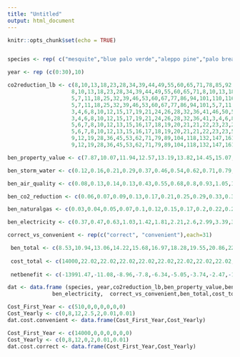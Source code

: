 ```yaml
---
title: "Untitled"
output: html_document
---
```


```r
knitr::opts_chunk$set(echo = TRUE)
```

```r

```

```r
species <- rep( c("mesquite","blue palo verde","aleppo pine","palo brea","chinese elm"),each=62)

year <- rep (c(0:30),10)

co2reduction_lb <- c(8,10,13,18,23,28,34,39,44,49,55,60,65,71,78,85,92,99,106,112,118,124,130,135,140,145,149,154,158,162,166,
                    8,10,13,18,23,28,34,39,44,49,55,60,65,71,8,10,13,18,23,28,34,39,44,49,55,60,65,71,78,85,92,
                    5,7,11,18,25,32,39,46,53,60,67,77,86,94,101,110,116,122,127,132,137,141,145,149,152,155,158,161,163,166,168,
                    5,7,11,18,25,32,39,46,53,60,67,77,86,94,101,5,7,11,18,25,32,39,46,53,60,67,77,86,94,101,110,
                    3,4,6,8,10,12,15,17,19,21,24,26,28,32,36,41,46,50,55,60,64,69,74,79,83,88,93,97,102,108,114,
                    3,4,6,8,10,12,15,17,19,21,24,26,28,32,36,41,3,4,6,8,10,12,15,17,19,21,24,26,28,32,36,
                    5,6,7,8,10,12,13,15,16,17,18,19,20,21,21,22,23,23,24,24,25,25,26,26,26,27,27,27,28,28,28,
                    5,6,7,8,10,12,13,15,16,17,18,19,20,21,21,22,23,23,5,6,7,8,10,12,13,15,16,17,18,19,20,
                    9,12,19,28,36,45,53,62,71,79,89,104,118,132,147,161,175,190,204,218,233,247,261,279,297,315,336,356,372,392,407,
                    9,12,19,28,36,45,53,62,71,79,89,104,118,132,147,161,175,9,12,19,28,36,45,53,62,71,79,89,104,118,132)

ben_property_value <- c(7.87,10.07,11.94,12.57,13.19,13.82,14.45,15.07,15.7,16.33,16.95,17.58,18.21,18.8,19.36,19.91,20.47,21.03,21.5,22.08,22.58,23.06,23.49,23.91,24.31,24.71,25.08,25.44,25.78,26.12,26.46,7.87,10.07,11.94,12.57,13.19,13.82,14.45,15.07,15.7,16.33,16.95,17.58,18.21,18.8,19.36,19.91,20.47,7.87,10.07,11.94,12.57,13.19,13.82,14.45,15.07,15.7,16.33,16.95,17.58,18.21,18.8,3.71,5.04,6.03,6.8,7.57,8.34,9.11,9.88,10.65,11.42,12.21,13.12,13.97,14.73,15.43,16.25,16.9,17.45,17.95,18.42,18.86,19.27,19.65,20,20.32,20.61,20.88,21.14,21.37,21.61,21.81,3.71,5.04,6.03,6.8,7.57,8.34,9.11,9.88,10.65,11.42,12.21,13.12,13.97,14.73,15.43,3.71,5.04,6.03,6.8,7.57,8.34,9.11,9.88,10.65,11.42,12.21,13.12,13.97,14.73,15.43,21.81,4.89,6.26,7.5,8.28,9.06,9.84,10.61,11.39,12.17,12.95,13.73,14.51,15.29,16.05,16.8,17.55,18.3,19.04,19.79,20.54,21.29,22.04,22.78,23.53,24.28,25.03,25.78,26.52,27.27,27.92,28.43,4.89,6.26,7.5,8.28,9.06,9.84,10.61,11.39,12.17,12.95,13.73,14.51,15.29,16.05,16.8,17.55,4.89,6.26,7.5,8.28,9.06,9.84,10.61,11.39,12.17,12.95,13.73,14.51,15.29,16.05,16.8,5.36,6.38,7.4,8.08,8.16,8.25,8.32,8.39,8.46,8.52,8.57,8.62,8.66,8.7,8.74,8.78,8.81,8.84,8.87,8.89,8.92,8.94,8.96,8.97,8.99,9.01,9.03,9.05,9.06,9.07,9.09,5.36,6.38,7.4,8.08,8.16,8.25,8.32,8.39,8.46,8.52,8.57,8.62,8.66,8.7,8.74,8.78,8.81,8.84,6.38,7.4,8.08,8.16,8.25,8.32,8.39,8.46,8.52,8.57,8.62,8.66,8.7,5.43,7.38,9.1,10.66,12.23,13.8,15.36,16.93,18.5,20.06,21.63,23.19,24.76,26.33,27.89,29.46,31.03,32.59,34.16,35.73,37.29,38.86,40.43,41.89,43.33,44.76,46.36,47.95,49.15,50.75,51.94,5.43,7.38,9.1,10.66,12.23,13.8,15.36,16.93,18.5,20.06,21.63,23.19,24.76,26.33,27.89,29.46,31.03,5.43,7.38,9.1,10.66,12.23,13.8,15.36,16.93,18.5,20.06,21.63,23.19,24.76,26.33)

ben_storm_water <- c(0.12,0.16,0.21,0.29,0.37,0.46,0.54,0.62,0.71,0.79,0.88,0.96,1.04,1.15,1.27,1.39,1.51,1.63,1.75,1.86,1.97,2.08,2.17,2.26,2.35,2.44,2.52,2.6,2.67,2.75,2.82,0.12,0.16,0.21,0.29,0.37,0.46,0.54,0.62,0.71,0.79,0.88,0.96,1.04,1.15,1.27,1.39,1.51,0.12,0.16,0.21,0.29,0.37,0.46,0.54,0.62,0.71,0.79,0.88,0.96,1.04,1.15,0.11,0.16,0.24,0.35,0.46,0.57,0.69,0.79,0.9,1.01,1.12,1.27,1.4,1.52,1.63,1.76,1.86,1.85,2.03,2.1,2.17,2.24,2.3,2.35,2.4,2.45,2.49,2.53,2.57,2.61,2.64,0.11,0.16,0.24,0.35,0.46,0.57,0.69,0.79,0.9,1.01,1.12,1.27,1.4,1.52,1.63,0.11,0.16,0.24,0.35,0.46,0.57,0.69,0.79,0.9,1.01,1.12,1.27,1.4,1.52,1.63,2.64,0.11,0.14,0.18,0.23,0.29,0.34,0.39,0.45,0.5,0.55,0.61,0.66,0.71,0.79,0.89,0.98,1.08,1.18,1.28,1.38,1.47,1.57,1.67,1.77,1.86,1.96,2.06,2.16,2.26,2.38,2.54,0.11,0.14,0.18,0.23,0.29,0.34,0.39,0.45,0.5,0.55,0.61,0.66,0.71,0.79,0.89,0.98,0.11,0.14,0.18,0.23,0.29,0.34,0.39,0.45,0.5,0.55,0.61,0.66,0.71,0.79,0.89,0.18,0.22,0.25,0.29,0.33,0.37,0.41,0.45,0.48,0.51,0.53,0.56,0.58,0.6,0.62,0.64,0.65,0.67,0.68,0.7,0.71,0.72,0.73,0.74,0.75,0.75,0.76,0.77,0.78,0.79,0.79,0.18,0.22,0.25,0.29,0.33,0.37,0.41,0.45,0.48,0.51,0.53,0.56,0.58,0.6,0.62,0.64,0.65,0.67,0.22,0.25,0.29,0.33,0.37,0.41,0.45,0.48,0.51,0.53,0.56,0.58,0.6,0.14,0.19,0.28,0.39,0.51,0.62,0.74,0.85,0.96,1.08,1.22,1.43,1.64,1.86,2.07,2.28,2.49,2.7,2.92,3.13,3.34,3.55,3.76,4.06,4.38,4.7,5.05,5.41,5.67,6.03,6.3,0.14,0.19,0.28,0.39,0.51,0.62,0.74,0.85,0.96,1.08,1.22,1.43,1.64,1.86,2.07,2.28,2.49,0.14,0.19,0.28,0.39,0.51,0.62,0.74,0.85,0.96,1.08,1.22,1.43,1.64,1.86)

ben_air_quality <- c(0.08,0.13,0.14,0.13,0.43,0.55,0.68,0.8,0.93,1.05,1.17,1.29,1.42,1.59,1.81,2.03,2.25,2.47,2.68,2.88,3.08,3.27,3.44,3.61,3.76,3.92,4.07,4.21,4.34,4.48,4.61,0.08,0.13,0.14,0.13,0.43,0.55,0.68,0.8,0.93,1.05,1.17,1.29,1.42,1.59,1.81,2.03,2.25,0.08,0.13,0.14,0.13,0.43,0.55,0.68,0.8,0.93,1.05,1.17,1.29,1.42,1.59,0.1,0.14,0.27,0.45,0.64,0.82,1.01,1.19,1.38,1.56,1.78,2.09,2.38,2.64,2.88,3.16,3.38,3.57,3.75,3.91,4.06,4.2,4.33,4.45,4.56,4.66,4.75,4.84,4.92,5,5.07,0.1,0.14,0.27,0.45,0.64,0.82,1.01,1.19,1.38,1.56,1.78,2.09,2.38,2.64,2.88,0.1,0.14,0.27,0.45,0.64,0.82,1.01,1.19,1.38,1.56,1.78,2.09,2.38,2.64,2.88,5.07,0.09,0.11,0.14,0.18,0.26,0.27,0.29,0.33,0.37,0.41,0.45,0.49,0.53,0.59,0.67,0.76,0.84,0.92,1,1.09,1.17,1.25,1.34,1.42,1.5,1.59,1.67,1.75,1.84,1.95,2.11,0.09,0.11,0.14,0.18,0.26,0.27,0.29,0.33,0.37,0.41,0.45,0.49,0.53,0.59,0.67,0.76,0.09,0.11,0.14,0.18,0.26,0.27,0.29,0.33,0.37,0.41,0.45,0.49,0.53,0.59,0.67,0.15,0.17,0.2,0.24,0.28,0.33,0.37,0.41,0.44,0.48,0.5,0.53,0.56,0.58,0.6,0.62,0.64,0.65,0.67,0.68,0.69,0.71,0.72,0.73,0.74,0.75,0.76,0.77,0.77,0.78,0.79,0.15,0.17,0.2,0.24,0.28,0.33,0.37,0.41,0.44,0.48,0.5,0.53,0.56,0.58,0.6,0.62,0.64,0.65,0.17,0.2,0.24,0.28,0.33,0.37,0.41,0.44,0.48,0.5,0.53,0.56,0.58,0.23,0.31,0.48,0.69,0.91,1.13,1.35,1.57,1.79,2.01,2.29,2.76,3.22,3.68,4.15,4.61,5.08,5.54,6,6.47,6.93,7.39,7.86,8.64,9.5,10.37,11.33,12.29,13.02,13.98,14.7,0.23,0.31,0.48,0.69,0.91,1.13,1.35,1.57,1.79,2.01,2.29,2.76,3.22,3.68,4.15,4.61,5.08,0.23,0.31,0.48,0.69,0.91,1.13,1.35,1.57,1.79,2.01,2.29,2.76,3.22,3.68)

ben_co2_reduction <- c(0.06,0.07,0.09,0.13,0.17,0.21,0.25,0.29,0.33,0.37,0.4,0.44,0.48,0.53,0.58,0.63,0.68,0.73,0.78,0.83,0.87,0.91,0.95,0.99,1.03,1.06,1.1,1.13,1.16,1.19,1.22,0.06,0.07,0.09,0.13,0.17,0.21,0.25,0.29,0.33,0.37,0.4,0.44,0.48,0.53,0.58,0.63,0.68,0.06,0.07,0.09,0.13,0.17,0.21,0.25,0.29,0.33,0.37,0.4,0.44,0.48,0.53,0.04,0.05,0.1,0.14,0.19,0.24,0.29,0.34,0.39,0.44,0.5,0.57,0.63,0.69,0.74,0.81,0.86,0.9,0.94,0.97,1.01,1.04,1.07,1.1,1.12,1.14,1.16,1.18,1.2,1.22,1.24,0.04,0.05,0.1,0.14,0.19,0.24,0.29,0.34,0.39,0.44,0.5,0.57,0.63,0.69,0.74,0.04,0.05,0.1,0.14,0.19,0.24,0.29,0.34,0.39,0.44,0.5,0.57,0.63,0.69,0.74,1.24,0.03,0.03,0.04,0.06,0.07,0.09,0.11,0.12,0.14,0.16,0.17,0.19,0.21,0.23,0.27,0.3,0.34,0.37,0.4,0.44,0.47,0.51,0.54,0.58,0.61,0.64,0.69,0.71,0.75,0.79,0.83,0.03,0.03,0.04,0.06,0.07,0.09,0.11,0.12,0.14,0.16,0.17,0.19,0.21,0.23,0.27,0.3,0.03,0.03,0.04,0.06,0.07,0.09,0.11,0.12,0.14,0.16,0.17,0.19,0.21,0.23,0.27,0.04,0.05,0.5,0.06,0.07,0.09,0.1,0.11,0.12,0.13,0.13,0.14,0.15,0.15,0.16,0.16,0.17,0.17,0.18,0.18,0.18,0.19,0.19,0.19,0.19,0.2,0.2,0.2,0.2,0.21,0.21,0.04,0.05,0.5,0.06,0.07,0.09,0.1,0.11,0.12,0.13,0.13,0.14,0.15,0.15,0.16,0.16,0.17,0.17,0.05,0.5,0.06,0.07,0.09,0.1,0.11,0.12,0.13,0.13,0.14,0.15,0.15,0.07,0.09,0.14,0.2,0.27,0.33,0.4,0.46,0.52,0.59,0.66,0.77,0.87,0.98,1.08,1.19,1.29,1.4,1.5,1.61,1.71,1.82,1.92,2.05,2.18,2.31,2.46,2.61,2.72,2.87,2.98,0.07,0.09,0.14,0.2,0.27,0.33,0.4,0.46,0.52,0.59,0.66,0.77,0.87,0.98,1.08,1.19,1.29,0.07,0.09,0.14,0.2,0.27,0.33,0.4,0.46,0.52,0.59,0.66,0.77,0.87,0.98)

ben_naturalgas <- c(0.03,0.04,0.05,0.07,0.1,0.12,0.15,0.17,0.2,0.22,0.25,0.28,0.3,0.32,0.35,0.38,0.41,0.43,0.46,0.49,0.51,0.53,0.55,0.57,0.59,0.61,0.63,0.65,0.67,0.68,0.7,0.03,0.04,0.05,0.07,0.1,0.12,0.15,0.17,0.2,0.22,0.25,0.28,0.3,0.32,0.35,0.38,0.41,0.03,0.04,0.05,0.07,0.1,0.12,0.15,0.17,0.2,0.22,0.25,0.28,0.3,0.32,0.03,0.04,0.08,0.1,0.14,0.17,0.21,0.25,0.28,0.32,0.35,0.39,0.42,0.45,0.48,0.51,0.54,0.56,0.58,0.6,0.62,0.63,0.65,0.66,0.67,0.69,0.7,0.71,0.72,0.72,0.73,0.03,0.04,0.08,0.1,0.14,0.17,0.21,0.25,0.28,0.32,0.35,0.39,0.42,0.45,0.48,0.03,0.04,0.08,0.1,0.14,0.17,0.21,0.25,0.28,0.32,0.35,0.39,0.42,0.45,0.48,0.73,0.03,0.03,0.04,0.05,0.06,0.07,0.07,0.08,0.09,0.1,0.11,0.12,0.13,0.14,0.15,0.16,0.18,0.19,0.2,0.22,0.23,0.24,0.26,0.27,0.28,0.3,0.31,0.32,0.34,0.35,0.37,0.03,0.03,0.04,0.05,0.06,0.07,0.07,0.08,0.09,0.1,0.11,0.12,0.13,0.14,0.15,0.16,0.03,0.03,0.04,0.05,0.06,0.07,0.07,0.08,0.09,0.1,0.11,0.12,0.13,0.14,0.15,0.04,0.04,0.05,0.06,0.07,0.07,0.08,0.09,0.1,0.1,0.11,0.11,0.12,0.12,0.13,0.13,0.13,0.14,0.14,0.14,0.15,0.15,0.15,0.15,0.15,0.16,0.16,0.16,0.16,0.16,0.16,0.04,0.04,0.05,0.06,0.07,0.07,0.08,0.09,0.1,0.1,0.11,0.11,0.12,0.12,0.13,0.13,0.13,0.14,0.04,0.05,0.06,0.07,0.07,0.08,0.09,0.1,0.1,0.11,0.11,0.12,0.12,0.06,8,0.11,0.16,0.2,0.24,0.28,0.32,0.36,0.4,0.45,0.51,0.56,0.62,0.68,0.73,0.79,0.84,0.9,0.96,1.01,1.07,1.13,1.18,1.22,1.27,1.33,1.38,1.42,1.47,1.51,0.06,8,0.11,0.16,0.2,0.24,0.28,0.32,0.36,0.4,0.45,0.51,0.56,0.62,0.68,0.73,0.79,0.06,8,0.11,0.16,0.2,0.24,0.28,0.32,0.36,0.4,0.45,0.51,0.56,0.62)

ben_electricity <- c(0.37,0.47,0.63,1.03,1.42,1.81,2.21,2.6,2.99,3.39,3.78,4.18,4.57,5.04,5.6,6.15,6.71,7.26,7.8,8.31,8.81,9.29,9.72,10.14,10.53,10.93,11.31,11.66,12,12.34,12.68,0.37,0.47,0.63,1.03,1.42,1.81,2.21,2.6,2.99,3.39,3.78,4.18,4.57,5.04,5.6,6.15,6.71,0.37,0.47,0.63,1.03,1.42,1.81,2.21,2.6,2.99,3.39,3.78,4.18,4.57,5.04,0.37,0.5,0.9,1.48,2.06,2.64,3.21,3.79,4.37,4.95,5.55,6.29,6.97,7.59,8.16,8.82,9.34,9.79,10.19,10.57,10.93,11.26,11.57,11.85,12.11,12.35,12.56,12.78,12.97,13.16,13.32,0.37,0.5,0.9,1.48,2.06,2.64,3.21,3.79,4.37,4.95,5.55,6.29,6.97,7.59,8.16,0.37,0.5,0.9,1.48,2.06,2.64,3.21,3.79,4.37,4.95,5.55,6.29,6.97,7.59,8.16,13.32,0.3,0.4,0.49,0.63,0.77,0.9,1.04,1.17,1.31,1.45,1.58,1.72,1.85,2.06,2.33,2.6,2.87,3.14,3.41,3.69,3.96,4.23,4.5,4.77,5.04,5.31,5.59,5.86,6.13,6.48,6.93,0.3,0.4,0.49,0.63,0.77,0.9,1.04,1.17,1.31,1.45,1.58,1.72,1.85,2.06,2.33,2.6,0.3,0.4,0.49,0.63,0.77,0.9,1.04,1.17,1.31,1.45,1.58,1.72,1.85,2.06,2.33,0.51,0.6,0.7,0.81,0.96,1.09,1.22,1.34,1.44,1.54,1.65,1.72,1.79,1.86,1.92,1.98,2.03,2.08,2.13,2.17,2.21,2.25,2.28,2.31,2.34,2.37,2.4,2.43,2.45,2.47,2.5,0.51,0.6,0.7,0.81,0.96,1.09,1.22,1.34,1.44,1.54,1.65,1.72,1.79,1.86,1.92,1.98,2.03,2.08,0.6,0.7,0.81,0.96,1.09,1.22,1.34,1.44,1.54,1.65,1.72,1.79,1.86,0.82,1.11,1.67,2.38,3.1,3.82,4.54,5.26,5.98,6.7,7.56,8.78,10,11.22,12.45,13.67,14.99,16.11,17.33,18.55,19.77,21,22.22,23.74,25.34,26.95,28.73,30.51,31.85,33.63,34.97,0.82,1.11,1.67,2.38,3.1,3.82,4.54,5.26,5.98,6.7,7.56,8.78,10,11.22,12.45,13.67,14.99,0.82,1.11,1.67,2.38,3.1,3.82,4.54,5.26,5.98,6.7,7.56,8.78,10,11.22)

correct_vs_convenient <- rep(c("correct", "convenient"),each=31)

 ben_total <- c(8.53,10.94,13.06,14.22,15.68,16.97,18.28,19.55,20.86,22.15,23.43,24.73,26.02,27.43,28.97,30.49,32.03,33.55,35.03,36.45,37.82,39.14,40.32,41.48,42.57,43.67,44.71,45.69,46.62,47.56,48.49,8.53,10.94,13.06,14.22,15.68,16.97,18.28,19.55,20.86,22.15,23.43,24.73,26.02,27.43,28.97,30.49,32.03,8.53,10.94,13.06,14.22,15.68,16.97,18.28,19.55,20.86,22.15,23.43,24.73,26.02,27.43,4.36,5.93,7.62,9.32,11.06,12.78,14.52,16.24,17.97,19.7,21.51,23.73,25.77,27.62,29.32,31.31,32.88,34.12,35.44,36.57,37.65,38.64,39.57,40.41,41.18,41.9,42.54,43.18,43.75,44.32,44.81,4.36,5.93,7.62,9.32,11.06,12.78,14.52,16.24,17.97,19.7,21.51,23.73,25.77,27.62,29.32,4.36,5.93,7.62,9.32,11.06,12.78,14.52,16.24,17.97,19.7,21.51,23.73,25.77,27.62,29.32,31,5.45,6.97,8.39,9.43,10.51,11.51,12.51,13.54,14.58,15.62,16.65,17.69,18.72,19.86,21.11,22.35,23.61,24.84,26.08,27.36,28.59,29.84,31.09,32.34,33.57,34.83,36.1,37.32,38.59,39.87,41.21,5.45,6.97,8.39,9.43,10.51,11.51,12.51,13.54,14.58,15.62,16.65,17.69,18.72,19.86,21.11,22.35,5.45,6.97,8.39,9.43,10.51,11.51,12.51,13.54,14.58,15.62,16.65,17.69,18.72,19.86,21.11,6.28,7.46,9.1,9.54,9.87,10.2,10.5,10.79,11.04,11.28,11.49,11.68,11.86,12.01,12.17,12.31,12.43,12.55,12.67,12.76,12.86,12.96,13.03,13.09,13.16,13.24,13.31,13.38,13.42,13.48,13.54,6.28,7.46,9.1,9.54,9.87,10.2,10.5,10.79,11.04,11.28,11.49,11.68,11.86,12.01,12.17,12.31,12.43,6.28,7.46,9.1,9.54,9.87,10.2,10.5,10.79,11.04,11.28,11.49,11.68,11.86,12.01,6.75,17.08,11.78,14.48,17.22,19.94,22.67,25.39,28.11,30.84,33.81,37.44,41.05,44.69,48.32,51.94,55.67,59.18,62.81,66.45,70.05,73.69,77.32,81.56,85.95,90.36,95.26,100.15,103.83,108.73,112.4,6.75,17.08,11.78,14.48,17.22,19.94,22.67,25.39,28.11,30.84,33.81,37.44,41.05,44.69,48.32,51.94,55.67,6.75,17.08,11.78,14.48,17.22,19.94,22.67,25.39,28.11,30.84,33.81,37.44,41.05,44.69)
 
 cost_total <- c(14000,22.02,22.02,22.02,22.02,22.02,22.02,22.02,22.02,22.02,22.02,22.02,22.02,22.02,22.02,22.02,22.02,22.02,22.02,22.02,22.02,22.02,22.02,22.02,22.02,22.02,22.02,22.02,22.02,22.02,22.02,510,24.52,24.52,24.52,24.52,24.52,24.52,24.52,24.52,24.52,24.52,24.52,24.52,24.52,24.52,24.52,24.52,24.52,24.52,24.52,24.52,24.52,24.52,24.52,24.52,24.52,24.52,24.52,24.52,24.52,24.52,14000,22.02,22.02,22.02,22.02,22.02,22.02,22.02,22.02,22.02,22.02,22.02,22.02,22.02,22.02,22.02,22.02,22.02,22.02,22.02,22.02,22.02,22.02,22.02,22.02,22.02,22.02,22.02,22.02,22.02,22.02,510,24.52,24.52,24.52,24.52,24.52,24.52,24.52,24.52,24.52,24.52,24.52,24.52,24.52,24.52,24.52,24.52,24.52,24.52,24.52,24.52,24.52,24.52,24.52,24.52,24.52,24.52,24.52,24.52,24.52,24.52,14000,22.02,22.02,22.02,22.02,22.02,22.02,22.02,22.02,22.02,22.02,22.02,22.02,22.02,22.02,22.02,22.02,22.02,22.02,22.02,22.02,22.02,22.02,22.02,22.02,22.02,22.02,22.02,22.02,22.02,22.02,510,24.52,24.52,24.52,24.52,24.52,24.52,24.52,24.52,24.52,24.52,24.52,24.52,24.52,24.52,24.52,24.52,24.52,24.52,24.52,24.52,24.52,24.52,24.52,24.52,24.52,24.52,24.52,24.52,24.52,24.52,14000,22.02,22.02,22.02,22.02,22.02,22.02,22.02,22.02,22.02,22.02,22.02,22.02,22.02,22.02,22.02,22.02,22.02,22.02,22.02,22.02,22.02,22.02,22.02,22.02,22.02,22.02,22.02,22.02,22.02,22.02,510,24.52,24.52,24.52,24.52,24.52,24.52,24.52,24.52,24.52,24.52,24.52,24.52,24.52,24.52,24.52,24.52,24.52,24.52,24.52,24.52,24.52,24.52,24.52,24.52,24.52,24.52,24.52,24.52,24.52,24.52,14000,22.02,22.02,22.02,22.02,22.02,22.02,22.02,22.02,22.02,22.02,22.02,22.02,22.02,22.02,22.02,22.02,22.02,22.02,22.02,22.02,22.02,22.02,22.02,22.02,22.02,22.02,22.02,22.02,22.02,22.02,510,24.52,24.52,24.52,24.52,24.52,24.52,24.52,24.52,24.52,24.52,24.52,24.52,24.52,24.52,24.52,24.52,24.52,24.52,24.52,24.52,24.52,24.52,24.52,24.52,24.52,24.52,24.52,24.52,24.52,24.52)
 
 netbenefit <- c(-13991.47,-11.08,-8.96,-7.8,-6.34,-5.05,-3.74,-2.47,-1.16,0.13,1.41,2.71,4,5.41,6.95,8.47,10.01,11.53,13.01,14.43,15.8,17.12,18.3,19.46,20.55,21.65,22.69,23.67,24.6,25.54,26.47,-501.47,-13.58,-11.46,-10.3,-8.84,-7.55,-6.24,-4.97,-3.66,-2.37,-1.09,0.21,1.5,2.91,4.45,5.97,7.51,-15.99,-13.58,-11.46,-10.3,-8.84,-7.55,-6.24,-4.97,-3.66,-2.37,-1.09,0.21,1.5,2.91,-13995.64,-16.09,-14.4,-12.7,-10.96,-9.24,-7.5,-5.78,-4.05,-2.32,-0.51,1.71,3.75,5.6,7.3,9.29,10.86,12.1,13.42,14.55,15.63,16.62,17.55,18.39,19.16,19.88,20.52,21.16,21.73,22.3,22.79,-505.64,-18.59,-16.9,-15.2,-13.46,-11.74,-10,-8.28,-6.55,-4.82,-3.01,-0.79,1.25,3.1,4.8,-20.16,-18.59,-16.9,-15.2,-13.46,-11.74,-10,-8.28,-6.55,-4.82,-3.01,-0.79,1.25,3.1,4.8,6.48,-13994.55,-15.05,-13.63,-12.59,-11.51,-10.51,-9.51,-8.48,-7.44,-6.4,-5.37,-4.33,-3.3,-2.16,-0.91,0.33,1.59,2.82,4.06,5.34,6.57,7.82,9.07,10.32,11.55,12.81,14.08,15.3,16.57,17.85,19.19,-504.55,-17.55,-16.13,-15.09,-14.01,-13.01,-12.01,-10.98,-9.94,-8.9,-7.87,-6.83,-5.8,-4.66,-3.41,-2.17,-19.07,-17.55,-16.13,-15.09,-14.01,-13.01,-12.01,-10.98,-9.94,-8.9,-7.87,-6.83,-5.8,-4.66,-3.41,-13993.72,-14.56,-12.92,-12.48,-12.15,-11.82,-11.52,-11.23,-10.98,-10.74,-10.53,-10.34,-10.16,-10.01,-9.85,-9.71,-9.59,-9.47,-9.35,-9.26,-9.16,-9.06,-8.99,-8.93,-8.86,-8.78,-8.71,-8.64,-8.6,-8.54,-8.48,-503.72,-17.06,-15.42,-14.98,-14.65,-14.32,-14.02,-13.73,-13.48,-13.24,-13.03,-12.84,-12.66,-12.51,-12.35,-12.21,-12.09,-18.24,-17.06,-15.42,-14.98,-14.65,-14.32,-14.02,-13.73,-13.48,-13.24,-13.03,-12.84,-12.66,-12.51,-13993.25,-4.94,-10.24,-7.54,-4.8,-2.08,0.65,3.37,6.09,8.82,11.79,15.42,19.03,22.67,26.3,29.92,33.65,37.16,40.79,44.43,48.03,51.67,55.3,59.54,63.93,68.34,73.24,78.13,81.81,86.71,90.38,-503.25,-7.44,-12.74,-10.04,-7.3,-4.58,-1.85,0.87,3.59,6.32,9.29,12.92,16.53,20.17,23.8,27.42,31.15,-17.77,-7.44,-12.74,-10.04,-7.3,-4.58,-1.85,0.87,3.59,6.32,9.29,12.92,16.53,20.17)

dat <- data.frame (species, year,co2reduction_lb,ben_property_value,ben_storm_water,ben_air_quality,ben_co2_reduction,ben_naturalgas,
              ben_electricity,	correct_vs_convenient,ben_total,cost_total,netbenefit)
```

```r
Cost_First_Year <- c(510,0,0,0,0,0,0)
Cost_Yearly <- c(0,8,12,2.5,2,0.01,0.01)
dat.cost.convenient <- data.frame(Cost_First_Year,Cost_Yearly)
```

```r
Cost_First_Year <- c(14000,0,0,0,0,0,0)
Cost_Yearly <- c(0,8,12,0,2,0.01,0.01)
dat.cost.correct <- data.frame(Cost_First_Year,Cost_Yearly)

```

